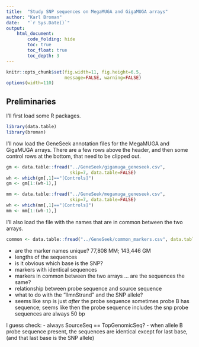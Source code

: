 ```yaml
---
title:  "Study SNP sequences on MegaMUGA and GigaMUGA arrays"
author: "Karl Broman"
date:   "`r Sys.Date()`"
output:
    html_document:
        code_folding: hide
        toc: true
        toc_float: true
        toc_depth: 3
---
```


```r
knitr::opts_chunk$set(fig.width=11, fig.height=6.5,
                      message=FALSE, warning=FALSE)
options(width=110)
```


## Preliminaries

I'll first load some R packages.

```r
library(data.table)
library(broman)
```

I'll now load the GeneSeek annotation files for the MegaMUGA and
GigaMUGA arrays. There are a few rows above the header, and then some control
rows at the bottom, that need to be clipped out.

```r
gm <- data.table::fread("../GeneSeek/gigamuga_geneseek.csv",
                        skip=7, data.table=FALSE)
wh <- which(gm[,1]=="[Controls]")
gm <- gm[1:(wh-1),]

mm <- data.table::fread("../GeneSeek/megamuga_geneseek.csv",
                        skip=7, data.table=FALSE)
wh <- which(mm[,1]=="[Controls]")
mm <- mm[1:(wh-1),]
```

I'll also load the file with the names that are in common between the
two arrays.

```r
common <- data.table::fread("../GeneSeek/common_markers.csv", data.table=FALSE)
```

- are the marker names unique?  77,808 MM; 143,446 GM
- lengths of the sequences
- is it obvious which base is the SNP?
- markers with identical sequences
- markers in common between the two arrays ... are the sequences the same?
- relationship between probe sequence and source sequence
- what to do with the "IlmnStrand" and the SNP allele?
- seems like snp is just *after* the probe sequence
  sometimes probe B has sequence; seems like then the probe sequence includes the snp
  probe sequences are always 50 bp

I guess check:
- always SourceSeq == TopGenomicSeq?
- when allele B probe sequence present, the sequences are identical except for last base,
  (and that last base is the SNP allele)
